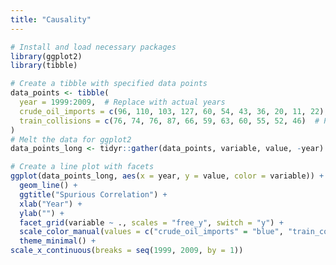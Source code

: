 ```yaml
---
title: "Causality"
---
```


```r

# Install and load necessary packages
library(ggplot2)
library(tibble)

# Create a tibble with specified data points
data_points <- tibble(
  year = 1999:2009,  # Replace with actual years
  crude_oil_imports = c(96, 110, 103, 127, 60, 54, 43, 36, 20, 11, 22),  # Replace with actual crude oil imports data
  train_collisions = c(76, 74, 76, 87, 66, 59, 63, 60, 55, 52, 46)  # Replace with actual train collisions data
)
# Melt the data for ggplot2
data_points_long <- tidyr::gather(data_points, variable, value, -year)

# Create a line plot with facets
ggplot(data_points_long, aes(x = year, y = value, color = variable)) +
  geom_line() +
  ggtitle("Spurious Correlation") +
  xlab("Year") +
  ylab("") +
  facet_grid(variable ~ ., scales = "free_y", switch = "y") +
  scale_color_manual(values = c("crude_oil_imports" = "blue", "train_collisions" = "red")) +
  theme_minimal() +
scale_x_continuous(breaks = seq(1999, 2009, by = 1))
```
